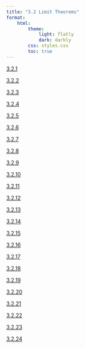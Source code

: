 ```yaml
---
title: "3.2 Limit Theorems"
format:
    html:
        theme:
            light: flatly
            dark: darkly
        css: styles.css
        toc: true
---
```

                                          
[3.2.1](./3.2.1.qmd)
                                          
[3.2.2](./3.2.2.qmd)
                                          
[3.2.3](./3.2.3.qmd)
                                          
[3.2.4](./3.2.4.qmd)
                                          
[3.2.5](./3.2.5.qmd)
                                          
[3.2.6](./3.2.6.qmd)
                                          
[3.2.7](./3.2.7.qmd)
                                          
[3.2.8](./3.2.8.qmd)
                                          
[3.2.9](./3.2.9.qmd)
                                          
[3.2.10](./3.2.10.qmd)
                                          
[3.2.11](./3.2.11.qmd)
                                          
[3.2.12](./3.2.12.qmd)
                                          
[3.2.13](./3.2.13.qmd)
                                          
[3.2.14](./3.2.14.qmd)
                                          
[3.2.15](./3.2.15.qmd)
                                          
[3.2.16](./3.2.16.qmd)
                                          
[3.2.17](./3.2.17.qmd)
                                          
[3.2.18](./3.2.18.qmd)
                                          
[3.2.19](./3.2.19.qmd)
                                          
[3.2.20](./3.2.20.qmd)
                                          
[3.2.21](./3.2.21.qmd)
                                          
[3.2.22](./3.2.22.qmd)
                                          
[3.2.23](./3.2.23.qmd)
                                          
[3.2.24](./3.2.24.qmd)